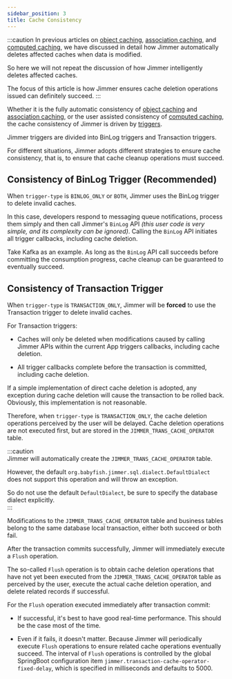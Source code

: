 ```yaml
---
sidebar_position: 3  
title: Cache Consistency
---
```


:::caution
In previous articles on [object caching](./cache-type/object), [association caching](./cache-type/association), and [computed caching](./cache-type/calculation), we have discussed in detail how Jimmer automatically deletes affected caches when data is modified.

So here we will not repeat the discussion of how Jimmer intelligently deletes affected caches. 

The focus of this article is how Jimmer ensures cache deletion operations issued can definitely succeed.
:::

Whether it is the fully automatic consistency of [object caching](./cache-type/object) and [association caching](./cache-type/association), or the user assisted consistency of [computed caching](./cache-type/calculation), the cache consistency of Jimmer is driven by [triggers](../mutation/trigger).

Jimmer triggers are divided into BinLog triggers and Transaction triggers.

For different situations, Jimmer adopts different strategies to ensure cache consistency, that is, to ensure that cache cleanup operations must succeed.


## Consistency of BinLog Trigger (Recommended)

When `trigger-type` is `BINLOG_ONLY` or `BOTH`, Jimmer uses the BinLog trigger to delete invalid caches.

In this case, developers respond to messaging queue notifications, process them simply and then call Jimmer's `BinLog` API *(this user code is very simple, and its complexity can be ignored)*. Calling the `BinLog` API initiates all trigger callbacks, including cache deletion.

Take Kafka as an example. As long as the `BinLog` API call succeeds before committing the consumption progress, cache cleanup can be guaranteed to eventually succeed.

## Consistency of Transaction Trigger 

When `trigger-type` is `TRANSACTION_ONLY`, Jimmer will be **forced** to use the Transaction trigger to delete invalid caches.

For Transaction triggers:

-   Caches will only be deleted when modifications caused by calling Jimmer APIs within the current App triggers callbacks, including cache deletion.

-   All trigger callbacks complete before the transaction is committed, including cache deletion.

If a simple implementation of direct cache deletion is adopted, any exception during cache deletion will cause the transaction to be rolled back. Obviously, this implementation is not reasonable.

Therefore, when `trigger-type` is `TRANSACTION_ONLY`, the cache deletion operations perceived by the user will be delayed. Cache deletion operations are not executed first, but are stored in the `JIMMER_TRANS_CACHE_OPERATOR` table. 

:::caution  
Jimmer will automatically create the `JIMMER_TRANS_CACHE_OPERATOR` table.

However, the default `org.babyfish.jimmer.sql.dialect.DefaultDialect` does not support this operation and will throw an exception.

So do not use the default `DefaultDialect`, be sure to specify the database dialect explicitly.  
:::

Modifications to the `JIMMER_TRANS_CACHE_OPERATOR` table and business tables belong to the same database local transaction, either both succeed or both fail.

After the transaction commits successfully, Jimmer will immediately execute a `Flush` operation.

The so-called `Flush` operation is to obtain cache deletion operations that have not yet been executed from the `JIMMER_TRANS_CACHE_OPERATOR` table as perceived by the user, execute the actual cache deletion operation, and delete related records if successful.

For the `Flush` operation executed immediately after transaction commit:

-   If successful, it's best to have good real-time performance. This should be the case most of the time.

-   Even if it fails, it doesn't matter. Because Jimmer will periodically execute `Flush` operations to ensure related cache operations eventually succeed. The interval of `Flush` operations is controlled by the global SpringBoot configuration item `jimmer.transaction-cache-operator-fixed-delay`, which is specified in milliseconds and defaults to 5000.
